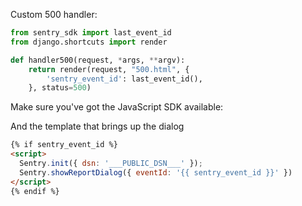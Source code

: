 Custom 500 handler:

```python
from sentry_sdk import last_event_id
from django.shortcuts import render

def handler500(request, *args, **argv):
    return render(request, "500.html", {
        'sentry_event_id': last_event_id(),
    }, status=500)
```

Make sure you've got the JavaScript SDK available:

<JsCdnTag />

And the template that brings up the dialog

```html
{% if sentry_event_id %}
<script>
  Sentry.init({ dsn: '___PUBLIC_DSN___' });
  Sentry.showReportDialog({ eventId: '{{ sentry_event_id }}' })
</script>
{% endif %}
```
